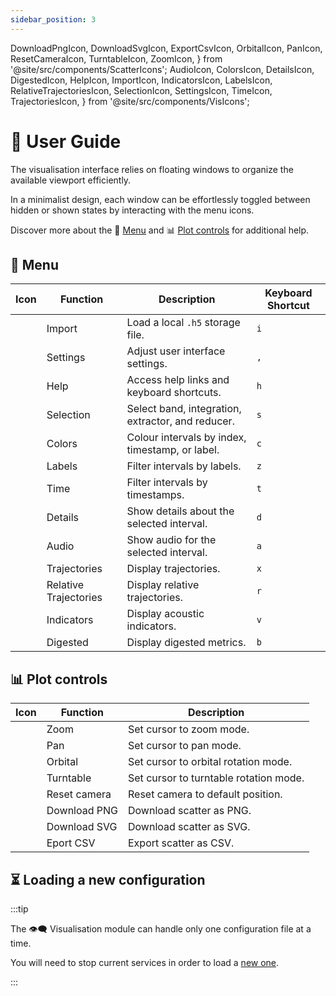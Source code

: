 ```yaml
---
sidebar_position: 3
---
```


  DownloadPngIcon,
  DownloadSvgIcon,
  ExportCsvIcon,
  OrbitalIcon,
  PanIcon,
  ResetCameraIcon,
  TurntableIcon,
  ZoomIcon,
} from '@site/src/components/ScatterIcons';
  AudioIcon,
  ColorsIcon,
  DetailsIcon,
  DigestedIcon,
  HelpIcon,
  ImportIcon,
  IndicatorsIcon,
  LabelsIcon,
  RelativeTrajectoriesIcon,
  SelectionIcon,
  SettingsIcon,
  TimeIcon,
  TrajectoriesIcon,
} from '@site/src/components/VisIcons';

# 📖 User Guide

<Title pre={['👁️‍🗨️ Visualisation']}>📖 User Guide</Title>

The visualisation interface relies on floating windows to organize the
available viewport efficiently.

In a minimalist design, each window can be effortlessly toggled between hidden
or shown states by interacting with the menu icons.

Discover more about the 🧭 [Menu](#-menu)
and 📊 [Plot controls](#-plot-controls) for additional help.

## 🧭 Menu

<Fragment>

| Icon                        | Function              | Description                                       | Keyboard Shortcut |
| --------------------------- | --------------------- | ------------------------------------------------- | ----------------- |
| <ImportIcon/>               | Import                | Load a local `.h5` storage file.                  | `i`               |
| <SettingsIcon/>             | Settings              | Adjust user interface settings.                   | `,`               |
| <HelpIcon/>                 | Help                  | Access help links and keyboard shortcuts.         | `h`               |
| <SelectionIcon/>            | Selection             | Select band, integration, extractor, and reducer. | `s`               |
| <ColorsIcon/>               | Colors                | Colour intervals by index, timestamp, or label.   | `c`               |
| <LabelsIcon/>               | Labels                | Filter intervals by labels.                       | `z`               |
| <TimeIcon/>                 | Time                  | Filter intervals by timestamps.                   | `t`               |
| <DetailsIcon/>              | Details               | Show details about the selected interval.         | `d`               |
| <AudioIcon/>                | Audio                 | Show audio for the selected interval.             | `a`               |
| <TrajectoriesIcon/>         | Trajectories          | Display trajectories.                             | `x`               |
| <RelativeTrajectoriesIcon/> | Relative Trajectories | Display relative trajectories.                    | `r`               |
| <IndicatorsIcon/>           | Indicators            | Display acoustic indicators.                      | `v`               |
| <DigestedIcon/>             | Digested              | Display digested metrics.                         | `b`               |

</Fragment>

## 📊 Plot controls

<Fragment>

| Icon               | Function     | Description                            |
| ------------------ | ------------ | -------------------------------------- |
| <ZoomIcon/>        | Zoom         | Set cursor to zoom mode.               |
| <PanIcon/>         | Pan          | Set cursor to pan mode.                |
| <OrbitalIcon/>     | Orbital      | Set cursor to orbital rotation mode.   |
| <TurntableIcon/>   | Turntable    | Set cursor to turntable rotation mode. |
| <ResetCameraIcon/> | Reset camera | Reset camera to default position.      |
| <DownloadPngIcon/> | Download PNG | Download scatter as PNG.               |
| <DownloadSvgIcon/> | Download SVG | Download scatter as SVG.               |
| <ExportCsvIcon/>   | Eport CSV    | Export scatter as CSV.                 |

</Fragment>

<Fragment>

## ⏳ Loading a new <ExcelIcon /> configuration

:::tip

The 👁️‍🗨️ Visualisation module can handle only one <ExcelIcon />
configuration file at a time.

You will need to stop current services in order to load a [new one](../getting-started/).

:::

</Fragment>
